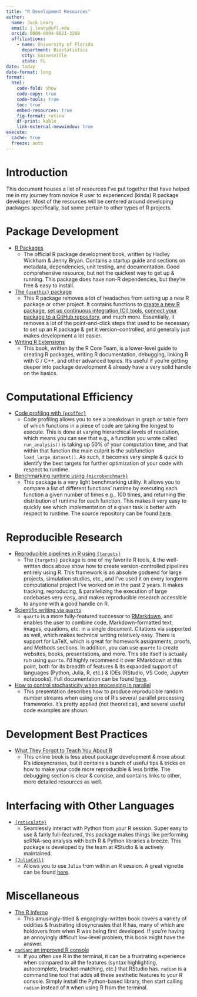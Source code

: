```yaml
---
title: "R Development Resources"
author:
  name: Jack Leary
  email: j.leary@ufl.edu
  orcid: 0009-0004-8821-3269
  affiliations:
    - name: University of Florida
      department: Biostatistics 
      city: Gainesville
      state: FL
date: today
date-format: long
format:
  html:
    code-fold: show
    code-copy: true
    code-tools: true
    toc: true
    embed-resources: true
    fig-format: retina
    df-print: kable
    link-external-newwindow: true
execute: 
  cache: true
  freeze: auto
---
```


# Introduction 

This document houses a list of resources I've put together that have helped me in my journey from novice R user to experienced (kinda) R package developer. Most of the resources will be centered around developing packages specifically, but some pertain to other types of R projects. 

# Package Development 

- [R Packages](https://r-pkgs.org)
  - The official R package development book, written by Hadley Wickham & Jenny Bryan. Contains a startup guide and sections on metadata, dependencies, unit testing, and documentation. Good comprehensive resource, but not the quickest way to get up & running. This package does have non-R dependencies, but they're free & easy to install.  

- [The `{usethis}` package](https://usethis.r-lib.org)
  - This R package removes a lot of headaches from setting up a new R package or other project. It contains functions to [create a new R package](https://usethis.r-lib.org/reference/create_package.html), [set up continuous integration (CI) tools](https://usethis.r-lib.org/reference/index.html#continuous-integration), [connect your package to a GitHub repository](https://usethis.r-lib.org/reference/use_github.html), and much more. Essentially, it removes a lot of the point-and-click steps that used to be necessary to set up an R package & get it version-controlled, and generally just makes development a lot easier. 
  
- [Writing R Extensions](https://colinfay.me/writing-r-extensions/index.html)
  - This book, written by the R Core Team, is a lower-level guide to creating R packages, writing R documentation, debugging, linking R with C / C++, and other advanced topics. It's useful if you're getting deeper into package development & already have a very solid handle on the basics. 

# Computational Efficiency 

- [Code profiling with `{proffer}`](https://r-prof.github.io/proffer/)
  - Code profiling allows you to see a breakdown in graph or table form of which functions in a piece of code are taking the longest to execute. This is done at varying hierarchical levels of resolution, which means you can see that e.g., a function you wrote called `run_analysis()` is taking up 50% of your computation time, and that within that function the main culprit is the subfunction `load_large_dataset()`. As such, it becomes very simple & quick to identify the best targets for further optimization of your code with respect to runtime. 
  
- [Benchmarking runtime using `{microbenchmark}`](https://www.statology.org/r-microbenchmark/)
  - This package is a very light benchmarking utility. It allows you to compare a list of different functions' runtime by executing each function a given number of times e.g., 100 times, and returning the distribution of runtime for each function. This makes it very easy to quickly see which implementation of a given task is better with respect to runtime. The source repository can be found [here](https://github.com/joshuaulrich/microbenchmark). 

# Reproducible Research 

- [Reproducible pipelines in R using `{targets}`](https://docs.ropensci.org/targets/)
  - The `{targets}` package is one of my favorite R tools, & the well-written docs above show how to create version-controlled pipelines entirely using R. This framework is an absolute godsend for large projects, simulation studies, etc., and I've used it on every longterm computational project I've worked on in the past 2 years. It makes tracking, reproducing, & parallelizing the execution of large codebases very easy, and makes reproducible research accessible to anyone with a good handle on R.  
  
- [Scientific writing via `quarto`](https://quarto.org/docs/get-started/authoring/rstudio.html)
  - `quarto` is a more fully-featured successor to [RMarkdown](https://bookdown.org/yihui/bookdown/), and enables the user to combine code, Markdown-formatted text, images, equations, etc. in a single document. Citations via supported as well, which makes technical writing relatively easy. There is support for LaTeX, which is great for homework assignments, proofs, and Methods sections. In addition, you can use `quarto` to create websites, books, presentations, and more. This site itself is actually run using `quarto`. I'd highly recommend it over RMarkdown at this point, both for its breadth of features & its expanded support of languages (Python, Julia, R, etc.) & IDEs (RStudio, VS Code, Jupyter notebooks). Full documentation can be found [here](https://quarto.org/docs/reference/). 
  
- [How to control stochasticity when processing in parallel](https://s3.amazonaws.com/assets.datacamp.com/production/course_6245/slides/chapter4.pdf)
  - This presentation describes how to produce reproducible random number streams when using one of R's several parallel processing frameworks. It's pretty applied (not theoretical), and several useful code examples are shown. 

# Development Best Practices

- [What They Forgot to Teach You About R](https://rstats.wtf/index.html)
  - This online book is less about package development & more about R's idiosyncrasies, but it contains a bunch of useful tips & tricks on how to make your code more reproducible & less brittle. The debugging section is clear & concise, and contains links to other, more detailed resources as well. 
  
# Interfacing with Other Languages
- [`{reticulate}`](https://rstudio.github.io/reticulate/)
  - Seamlessly interact with Python from your R session. Super easy to use & fairly full-featured, this package makes things like performing scRNA-seq analysis with both R & Python libraries a breeze. This package is developed by the team at RStudio & is actively maintained. 

- [`{JuliaCall}`](https://github.com/cran/JuliaCall)
  - Allows you to use `Julia` from within an R session. A great vignette can be found [here](https://hwborchers.github.io/). 

# Miscellaneous 

- [The R Inferno](https://www.burns-stat.com/pages/Tutor/R_inferno.pdf)
  - This amusingly-titled & engagingly-written book covers a variety of oddities & frustrating idiosyncrasies that R has, many of which are holdovers from when R was being first developed. If you're having an annoyingly difficult low-level problem, this book might have the answer. 

- [`radian`: an improved R console](https://github.com/randy3k/radian)
  - If you often use R in the terminal, it can be a frustrating experience when compared to all the features (syntax highlighting, autocomplete, bracket-matching, etc.) that RStudio has. `radian` is a command line tool that adds all these aesthetic features to your R console. Simply install the Python-based library, then start calling `radian` instead of `R` when using R from the terminal. 
